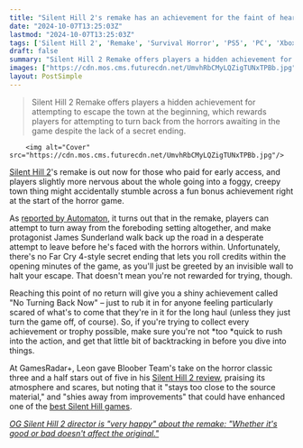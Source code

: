 ```yaml
---
title: "Silent Hill 2's remake has an achievement for the faint of heart who don't want to enter the creepy town at all, even though there's no secret Far Cry 4-style ending"
date: "2024-10-07T13:25:03Z"
lastmod: "2024-10-07T13:25:03Z"
tags: ['Silent Hill 2', 'Remake', 'Survival Horror', 'PS5', 'PC', 'Xbox Series X|S', 'Achievement', 'Bloober Team']
draft: false
summary: "Silent Hill 2 Remake offers players a hidden achievement for attempting to escape the town at the beginning, which rewards players for attempting to turn back from the horrors awaiting in the game despite the lack of a secret ending."
images: ["https://cdn.mos.cms.futurecdn.net/UmvhRbCMyLQZigTUNxTPBb.jpg"]
layout: PostSimple
---
```

> Silent Hill 2 Remake offers players a hidden achievement for attempting to escape the town at the beginning, which rewards players for attempting to turn back from the horrors awaiting in the game despite the lack of a secret ending.


        <img alt="Cover" src="https://cdn.mos.cms.futurecdn.net/UmvhRbCMyLQZigTUNxTPBb.jpg"/>
        
[<u>Silent Hill 2</u>](https://www.gamesradar.com/games/survival-horror/silent-hill-2-remake-guide/)'s remake is out now for those who paid for early access, and players slightly more nervous about the whole going into a foggy, creepy town thing might accidentally stumble across a fun bonus achievement right at the start of the horror game.

As [<u>reported by Automaton</u>](https://automaton-media.com/en/tips/silent-hill-2-remake-has-a-no-turning-back-now-achievement-for-taking-the-easy-way-out/), it turns out that in the remake, players can attempt to turn away from the foreboding setting altogether, and make protagonist James Sunderland walk back up the road in a desperate attempt to leave before he's faced with the horrors within. Unfortunately, there's no Far Cry 4-style secret ending that lets you roll credits within the opening minutes of the game, as you'll just be greeted by an invisible wall to halt your escape. That doesn't mean you're not rewarded for trying, though.

Reaching this point of no return will give you a shiny achievement called "No Turning Back Now" – just to rub it in for anyone feeling particularly scared of what's to come that they're in it for the long haul (unless they just turn the game off, of course). So, if you're trying to collect every achievement or trophy possible, make sure you're not *too *quick to rush into the action, and get that little bit of backtracking in before you dive into things. 

At GamesRadar+, Leon gave Bloober Team's take on the horror classic three and a half stars out of five in his [<u>Silent Hill 2 review</u>](https://www.gamesradar.com/games/survival-horror/silent-hill-2-remake-review/), praising its atmosphere and scares, but noting that it "stays too close to the source material," and "shies away from improvements" that could have enhanced one of the [<u>best Silent Hill games</u>](https://www.gamesradar.com/best-silent-hill-games/). 

[<u><em>OG Silent Hill 2 director is "very happy" about the remake: "Whether it's good or bad doesn't affect the original."</em></u>](https://www.gamesradar.com/games/silent-hill/og-silent-hill-2-director-is-very-happy-about-the-remake-whether-its-good-or-bad-doesnt-affect-the-original/)
        